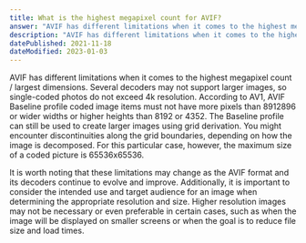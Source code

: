 ```yaml
---
title: What is the highest megapixel count for AVIF?
answer: "AVIF has different limitations when it comes to the highest megapixel count / largest dimensions. Several decoders may not support larger images, so single-coded photos do not exceed 4k resolution. According to AV1, AVIF Baseline profile coded image items must not have more pixels than 8912896 or wider widths or higher heights than 8192 or 4352. The Baseline profile can still be used to create larger images using grid derivation. You might encounter discontinuities along the grid boundaries, depending on how the image is decomposed. For this particular case, however, the maximum size of a coded picture is 65536x65536."
description: "AVIF has different limitations when it comes to the highest megapixel count / largest dimensions. Several decoders may not support larger images, so single-coded photos do not exceed 4k resolution. According to AV1, AVIF Baseline profile coded image items must not have more pixels than 8912896 or wider widths or higher heights than 8192 or 4352. The Baseline profile can still be used to create larger images using grid derivation. You might encounter discontinuities along the grid boundaries, depending on how the image is decomposed. For this particular case, however, the maximum size of a coded picture is 65536x65536."
datePublished: 2021-11-18
dateModified: 2023-01-03
---
```


AVIF has different limitations when it comes to the highest megapixel count / largest dimensions. Several decoders may not support larger images, so single-coded photos do not exceed 4k resolution. According to AV1, AVIF Baseline profile coded image items must not have more pixels than 8912896 or wider widths or higher heights than 8192 or 4352. The Baseline profile can still be used to create larger images using grid derivation. You might encounter discontinuities along the grid boundaries, depending on how the image is decomposed. For this particular case, however, the maximum size of a coded picture is 65536x65536.

It is worth noting that these limitations may change as the AVIF format and its decoders continue to evolve and improve. Additionally, it is important to consider the intended use and target audience for an image when determining the appropriate resolution and size. Higher resolution images may not be necessary or even preferable in certain cases, such as when the image will be displayed on smaller screens or when the goal is to reduce file size and load times.
